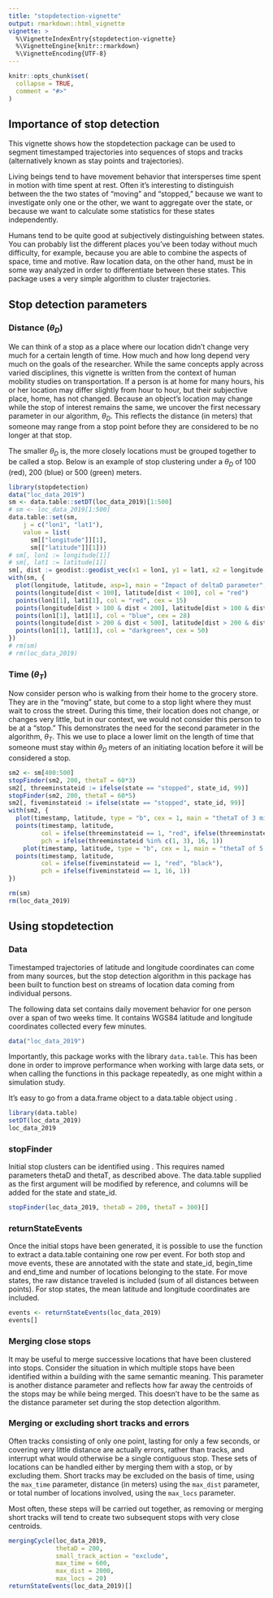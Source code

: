 ```yaml
---
title: "stopdetection-vignette"
output: rmarkdown::html_vignette
vignette: >
  %\VignetteIndexEntry{stopdetection-vignette}
  %\VignetteEngine{knitr::rmarkdown}
  %\VignetteEncoding{UTF-8}
---
```


```r
knitr::opts_chunk$set(
  collapse = TRUE,
  comment = "#>"
)
```

## Importance of stop detection
This vignette shows how the stopdetection package can be used to segment timestamped trajectories into sequences of stops and tracks (alternatively known as stay points and trajectories). 

Living beings tend to have movement behavior that intersperses time spent in motion with time spent at rest. Often it's interesting to distinguish between the the two states of "moving" and "stopped," because we want to investigate only one or the other, we want to aggregate over the state, or because we want to calculate some statistics for these states independently. 

Humans tend to be quite good at subjectively distinguishing between states. You can probably list the different places you've been today without much difficulty, for example, because you are able to combine the aspects of space, time and motive. Raw location data, on the other hand, must be in some way analyzed in order to differentiate between these states. This package uses a very simple algorithm to cluster trajectories. 

## Stop detection parameters

### Distance ($\theta_{D}$)

We can think of a stop as a place where our location didn't change very much for a certain length of time. How much and how long depend very much on the goals of the researcher. While the same concepts apply across varied disciplines, this vignette is written from the context of human mobility studies on transportation.  If a person is at home for many hours, his or her location may differ slightly from hour to hour, but their subjective place, home, has not changed. Because an object's location may change while the stop of interest remains the same, we uncover the first necessary parameter in our algorithm, $\theta_{D}$. This reflects the distance (in meters) that someone may range from a stop point before they are considered to be no longer at that stop. 

The smaller $\theta_{D}$ is, the more closely locations must be grouped together to be called a stop. Below is an example of stop clustering under a $\theta_{D}$ of 100 (red), 200 (blue) or 500 (green) meters. 


```r
library(stopdetection)
data("loc_data_2019")
sm <- data.table::setDT(loc_data_2019)[1:500]
# sm <- loc_data_2019[1:500]
data.table::set(sm,
    j = c("lon1", "lat1"),
    value = list(
      sm[["longitude"]][1],
      sm[["latitude"]][1]))
# sm[, lon1 := longitude[1]]
# sm[, lat1 := latitude[1]]
sm[, dist := geodist::geodist_vec(x1 = lon1, y1 = lat1, x2 = longitude, y2 = latitude, measure = "geodesic", paired = TRUE, pad = TRUE)]
with(sm, {
  plot(longitude, latitude, asp=1, main = "Impact of deltaD parameter", sub = "Red: 100m, blue: 200m, green: 500m", type = "b")
  points(longitude[dist < 100], latitude[dist < 100], col = "red")
  points(lon1[1], lat1[1], col = "red", cex = 15)
  points(longitude[dist > 100 & dist < 200], latitude[dist > 100 & dist < 200], col = "blue")
  points(lon1[1], lat1[1], col = "blue", cex = 28)
  points(longitude[dist > 200 & dist < 500], latitude[dist > 200 & dist < 500], col = "darkgreen")
  points(lon1[1], lat1[1], col = "darkgreen", cex = 50)
})
# rm(sm)
# rm(loc_data_2019)
```

### Time ($\theta_{T}$)

Now consider person who is walking from their home to the grocery store. They are in the "moving" state, but come to a stop light where they must wait to cross the street. During this time, their location does not change, or changes very little, but in our context, we would not consider this person to be at a "stop." This demonstrates the need for the second parameter in the algorithm, $\theta_{T}$. This we use to place a lower limit on the length of time that someone must stay within $\theta_{D}$ meters of an initiating location before it will be considered a stop. 

```r
sm2 <- sm[400:500]
stopFinder(sm2, 200, thetaT = 60*3)
sm2[, threeminstateid := ifelse(state == "stopped", state_id, 99)]
stopFinder(sm2, 200, thetaT = 60*5)
sm2[, fiveminstateid := ifelse(state == "stopped", state_id, 99)]
with(sm2, {
  plot(timestamp, latitude, type = "b", cex = 1, main = "thetaT of 3 minutes", sub = "Filled points are stops, unfilled are tracks")
  points(timestamp, latitude,
         col = ifelse(threeminstateid == 1, "red", ifelse(threeminstateid == 3, "blue", "black")),
         pch = ifelse(threeminstateid %in% c(1, 3), 16, 1))
    plot(timestamp, latitude, type = "b", cex = 1, main = "thetaT of 5 minutes", sub = "Filled points are stops, unfilled are tracks")
  points(timestamp, latitude,
         col = ifelse(fiveminstateid == 1, "red", "black"),
         pch = ifelse(fiveminstateid == 1, 16, 1))
})

rm(sm)
rm(loc_data_2019)
```

## Using stopdetection

### Data

Timestamped trajectories of latitude and longitude coordinates can come from many sources, but the stop detection algorithm in this package has been built to function best on streams of location data coming from individual persons. 

The following data set contains daily movement behavior for one person over a span of two weeks time. It contains WGS84 latitude and longitude coordinates collected every few minutes.

```r
data("loc_data_2019")
```

Importantly, this package works with the library `data.table`. This has been done in order to improve performance when working with large data sets, or when calling the functions in this package repeatedly, as one might within a simulation study. 

It's easy to go from a data.frame object to a data.table object using \link{\code{data.table::setDT()}}. 

```r
library(data.table)
setDT(loc_data_2019)
loc_data_2019
```

### stopFinder

Initial stop clusters can be identified using \code{stopFinder}. This requires named parameters thetaD and thetaT, as described above. The data.table supplied as the first argument will be modified by reference, and columns will be added for the state and state_id. 

```r
stopFinder(loc_data_2019, thetaD = 200, thetaT = 300)[]
```

### returnStateEvents

Once the initial stops have been generated, it is possible to use the function \code{returnStateEvents} to extract a data.table containing one row per event. For both stop and move events, these are annotated with the state and state_id, begin_time and end_time and number of locations belonging to the state. For move states, the raw distance traveled is included (sum of all distances between points). For stop states, the mean latitude and longitude coordinates are included. 

```r
events <- returnStateEvents(loc_data_2019)
events[]
```

### Merging close stops

It may be useful to merge successive locations that have been clustered into stops. Consider the situation in which multiple stops have been identified within a building with the same semantic meaning. This parameter is another distance parameter and reflects how far away the centroids of the stops may be while being merged. This doesn't have to be the same as the distance parameter set during the stop detection algorithm.

### Merging or excluding short tracks and errors

Often tracks consisting of only one point, lasting for only a few seconds, or covering very little distance are actually errors, rather than tracks, and interrupt what would otherwise be a single contiguous stop. These sets of locations can be handled either by merging them with a stop, or by excluding them. Short tracks may be excluded on the basis of time, using the `max_time` parameter, distance (in meters) using the `max_dist` parameter, or total number of locations involved, using the `max_locs` parameter.

Most often, these steps will be carried out together, as removing or merging short tracks will tend to create two subsequent stops with very close centroids.

```r
mergingCycle(loc_data_2019,
             thetaD = 200,
             small_track_action = "exclude",
             max_time = 600,
             max_dist = 2000,
             max_locs = 20)
returnStateEvents(loc_data_2019)[]
```



